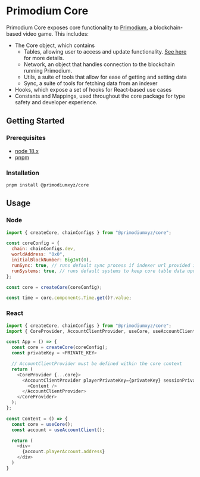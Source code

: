 # Primodium Core

Primodium Core exposes core functionality to [Primodium](primodium.com), a
blockchain-based video game. This includes:

- The Core object, which contains
  - Tables, allowing user to access and update functionality.
    [See here](https://github.com/primodiumxyz/reactive-tables) for more
    details.
  - Network, an object that handles connection to the blockchain running
    Primodium.
  - Utils, a suite of tools that allow for ease of getting and setting data
  - Sync, a suite of tools for fetching data from an indexer
- Hooks, which expose a set of hooks for React-based use cases
- Constants and Mappings, used throughout the core package for type safety and
  developer experience.

## Getting Started

### Prerequisites

- [node 18.x](https://nodejs.org/en/download/)
- [pnpm](https://pnpm.io/installation)

### Installation

```
pnpm install @primodiumxyz/core
```

## Usage

### Node

```js
import { createCore, chainConfigs } from "@primodiumxyz/core";

const coreConfig = {
  chain: chainConfigs.dev,
  worldAddress: "0x0",
  initialBlockNumber: BigInt(0),
  runSync: true, // runs default sync process if indexer url provided in chain config
  runSystems: true, // runs default systems to keep core table data updated as blockchain state changes
};

const core = createCore(coreConfig);

const time = core.components.Time.get()?.value;
```

### React

```js
import { createCore, chainConfigs } from "@primodiumxyz/core";
import { CoreProvider, AccountClientProvider, useCore, useAccountClient } from "@primodiumxyz/core/react";

const App = () => {
  const core = createCore(coreConfig);
  const privateKey = <PRIVATE_KEY>

  // AccountClientProvider must be defined within the core context
  return (
    <CoreProvider {...core}>
      <AccountClientProvider playerPrivateKey={privateKey} sessionPrivateKey={privateKey}>
        <Content />
      </AccountClientProvider>
    </CoreProvider>
  );
};

const Content = () => {
  const core = useCore();
  const account = useAccountClient();

  return (
    <div>
      {account.playerAccount.address}
    </div>
  )
}

```
